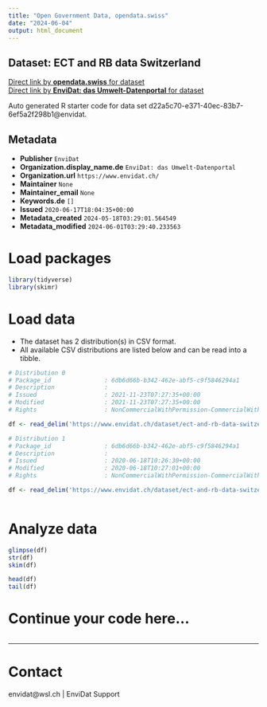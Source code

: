 ```yaml
---
title: "Open Government Data, opendata.swiss"
date: "2024-06-04"
output: html_document
---
```


## Dataset: ECT and RB data Switzerland



[Direct link by **opendata.swiss** for dataset](https://opendata.swiss/de/dataset/ect-and-rb-data-switzerland)<br>
[Direct link by **EnviDat: das Umwelt-Datenportal** for dataset](https://www.envidat.ch/#/metadata/ect-and-rb-data-switzerland)

Auto generated R starter code for data set d22a5c70-e371-40ec-83b7-6ef5a2f298b1@envidat.

## Metadata

- **Publisher** `EnviDat`
- **Organization.display_name.de** `EnviDat: das Umwelt-Datenportal`
- **Organization.url** `https://www.envidat.ch/`
- **Maintainer** `None`
- **Maintainer_email** `None`
- **Keywords.de** `[]`
- **Issued** `2020-06-17T18:04:35+00:00`
- **Metadata_created** `2024-05-18T03:29:01.564549`
- **Metadata_modified** `2024-06-01T03:29:40.233563`


# Load packages

```r

library(tidyverse)
library(skimr)

```

# Load data

-   The dataset has 2 distribution(s) in CSV format.
-   All available CSV distributions are listed below and can be read into a tibble.

```r

# Distribution 0
# Package_id               : 6db6d66b-b342-462e-abf5-c9f5846294a1
# Description              : 
# Issued                   : 2021-11-23T07:27:35+00:00
# Modified                 : 2021-11-23T07:27:35+00:00
# Rights                   : NonCommercialWithPermission-CommercialWithPermission-ReferenceRequired

df <- read_delim('https://www.envidat.ch/dataset/ect-and-rb-data-switzerland/resource/e6cc7008-6537-4bb0-9924-d5e1af4b572b')

# Distribution 1
# Package_id               : 6db6d66b-b342-462e-abf5-c9f5846294a1
# Description              : 
# Issued                   : 2020-06-18T10:26:30+00:00
# Modified                 : 2020-06-18T10:27:01+00:00
# Rights                   : NonCommercialWithPermission-CommercialWithPermission-ReferenceRequired

df <- read_delim('https://www.envidat.ch/dataset/ect-and-rb-data-switzerland/resource/ebd6e2a3-0461-44eb-b8a3-1fd71b0761d1')



```

# Analyze data

```r

glimpse(df)
str(df)
skim(df)

head(df)
tail(df)

```

# Continue your code here...

```r

```

------------------------------------------------------------------------

# Contact

envidat@wsl.ch | EnviDat Support
